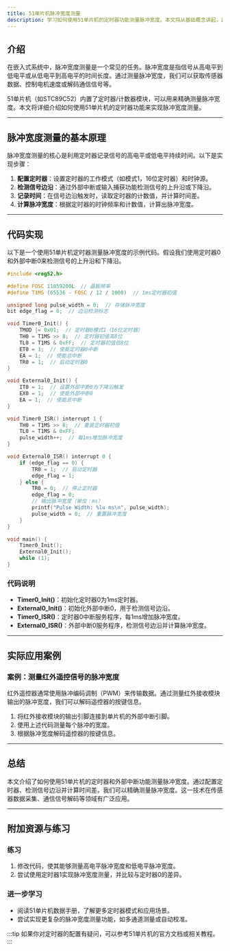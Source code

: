 ```yaml
---
title: 51单片机脉冲宽度测量
description: 学习如何使用51单片机的定时器功能测量脉冲宽度。本文将从基础概念讲起，逐步引导你完成代码实现，并提供实际应用案例。
---
```


## 介绍

在嵌入式系统中，脉冲宽度测量是一个常见的任务。脉冲宽度是指信号从高电平到低电平或从低电平到高电平的时间长度。通过测量脉冲宽度，我们可以获取传感器数据、控制电机速度或解码通信信号等。

51单片机（如STC89C52）内置了定时器/计数器模块，可以用来精确测量脉冲宽度。本文将详细介绍如何使用51单片机的定时器功能来实现脉冲宽度测量。

---

## 脉冲宽度测量的基本原理

脉冲宽度测量的核心是利用定时器记录信号的高电平或低电平持续时间。以下是实现步骤：

1. **配置定时器**：设置定时器的工作模式（如模式1，16位定时器）和时钟源。
2. **检测信号边沿**：通过外部中断或输入捕获功能检测信号的上升沿或下降沿。
3. **记录时间**：在信号边沿触发时，读取定时器的计数值，并计算时间差。
4. **计算脉冲宽度**：根据定时器的时钟频率和计数值，计算出脉冲宽度。

---

## 代码实现

以下是一个使用51单片机定时器测量脉冲宽度的示例代码。假设我们使用定时器0和外部中断0来检测信号的上升沿和下降沿。

```c
#include <reg52.h>

#define FOSC 11059200L  // 晶振频率
#define T1MS (65536 - FOSC / 12 / 1000)  // 1ms定时器初值

unsigned long pulse_width = 0;  // 存储脉冲宽度
bit edge_flag = 0;  // 边沿检测标志

void Timer0_Init() {
    TMOD |= 0x01;  // 定时器0模式1（16位定时器）
    TH0 = T1MS >> 8;  // 定时器初值高8位
    TL0 = T1MS & 0xFF;  // 定时器初值低8位
    ET0 = 1;  // 使能定时器0中断
    EA = 1;  // 使能总中断
    TR0 = 1;  // 启动定时器0
}

void External0_Init() {
    IT0 = 1;  // 设置外部中断0为下降沿触发
    EX0 = 1;  // 使能外部中断0
    EA = 1;  // 使能总中断
}

void Timer0_ISR() interrupt 1 {
    TH0 = T1MS >> 8;  // 重装定时器初值
    TL0 = T1MS & 0xFF;
    pulse_width++;  // 每1ms增加脉冲宽度
}

void External0_ISR() interrupt 0 {
    if (edge_flag == 0) {
        TR0 = 1;  // 启动定时器
        edge_flag = 1;
    } else {
        TR0 = 0;  // 停止定时器
        edge_flag = 0;
        // 输出脉冲宽度（单位：ms）
        printf("Pulse Width: %lu ms\n", pulse_width);
        pulse_width = 0;  // 重置脉冲宽度
    }
}

void main() {
    Timer0_Init();
    External0_Init();
    while (1);
}
```

### 代码说明
- **Timer0_Init()**：初始化定时器0为1ms定时器。
- **External0_Init()**：初始化外部中断0，用于检测信号边沿。
- **Timer0_ISR()**：定时器0中断服务程序，每1ms增加脉冲宽度。
- **External0_ISR()**：外部中断0服务程序，检测信号边沿并计算脉冲宽度。

---

## 实际应用案例

### 案例：测量红外遥控信号的脉冲宽度
红外遥控器通常使用脉冲编码调制（PWM）来传输数据。通过测量红外接收模块输出的脉冲宽度，我们可以解码遥控器的按键信息。

1. 将红外接收模块的输出引脚连接到单片机的外部中断引脚。
2. 使用上述代码测量每个脉冲的宽度。
3. 根据脉冲宽度解码遥控器的按键信息。

---

## 总结

本文介绍了如何使用51单片机的定时器和外部中断功能测量脉冲宽度。通过配置定时器、检测信号边沿并计算时间差，我们可以精确测量脉冲宽度。这一技术在传感器数据采集、通信信号解码等领域有广泛应用。

---

## 附加资源与练习

### 练习
1. 修改代码，使其能够测量高电平脉冲宽度和低电平脉冲宽度。
2. 尝试使用定时器1实现脉冲宽度测量，并比较与定时器0的差异。

### 进一步学习
- 阅读51单片机数据手册，了解更多定时器模式和应用场景。
- 尝试实现更复杂的脉冲宽度测量功能，如多通道测量或自动校准。

:::tip
如果你对定时器的配置有疑问，可以参考51单片机的官方文档或相关教程。
:::